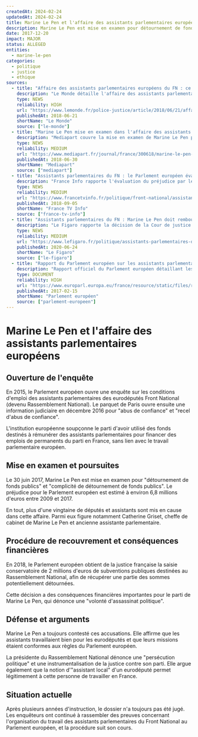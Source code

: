```yaml
---
createdAt: 2024-02-24
updatedAt: 2024-02-24
title: Marine Le Pen et l'affaire des assistants parlementaires européens
description: Marine Le Pen est mise en examen pour détournement de fonds publics dans l'affaire des assistants parlementaires du Front National au Parlement européen.
date: 2017-12-20
impact: MAJOR
status: ALLEGED
entities:
  - marine-le-pen
categories:
  - politique
  - justice
  - ethique
sources:
  - title: "Affaire des assistants parlementaires européens du FN : ce que l'on sait"
    description: "Le Monde détaille l'affaire des assistants parlementaires européens du Front National et les soupçons qui pèsent sur Marine Le Pen."
    type: NEWS
    reliability: HIGH
    url: "https://www.lemonde.fr/police-justice/article/2018/06/21/affaire-des-assistants-parlementaires-europeens-du-fn-ce-que-l-on-sait_5318939_1653578.html"
    publishedAt: 2018-06-21
    shortName: "Le Monde"
    source: ["le-monde"]
  - title: "Marine Le Pen mise en examen dans l'affaire des assistants parlementaires du FN"
    description: "Mediapart couvre la mise en examen de Marine Le Pen pour détournement de fonds publics dans l'affaire des assistants parlementaires européens."
    type: NEWS
    reliability: MEDIUM
    url: "https://www.mediapart.fr/journal/france/300618/marine-le-pen-mise-en-examen-dans-l-affaire-des-assistants-parlementaires-du-fn"
    publishedAt: 2018-06-30
    shortName: "Mediapart"
    source: ["mediapart"]
  - title: "Assistants parlementaires du FN : le Parlement européen évalue le préjudice à 6,8 millions d'euros"
    description: "France Info rapporte l'évaluation du préjudice par le Parlement européen dans l'affaire des assistants parlementaires du Front National."
    type: NEWS
    reliability: MEDIUM
    url: "https://www.francetvinfo.fr/politique/front-national/assistants-parlementaires-du-fn-le-parlement-europeen-evalue-le-prejudice-a-6-8-millions-d-euros_2969799.html"
    publishedAt: 2018-09-05
    shortName: "France TV Info"
    source: ["france-tv-info"]
  - title: "Assistants parlementaires du FN : Marine Le Pen doit rembourser 300 000 euros au Parlement européen"
    description: "Le Figaro rapporte la décision de la Cour de justice de l'Union européenne confirmant que Marine Le Pen doit rembourser près de 300 000 euros au Parlement européen."
    type: NEWS
    reliability: MEDIUM
    url: "https://www.lefigaro.fr/politique/assistants-parlementaires-du-fn-marine-le-pen-doit-rembourser-300-000-euros-au-parlement-europeen-20200624"
    publishedAt: 2020-06-24
    shortName: "Le Figaro"
    source: ["le-figaro"]
  - title: "Rapport du Parlement européen sur les assistants parlementaires du FN"
    description: "Rapport officiel du Parlement européen détaillant les irrégularités constatées dans l'emploi des assistants parlementaires du Front National."
    type: DOCUMENT
    reliability: HIGH
    url: "https://www.europarl.europa.eu/france/resource/static/files/rapport-olaf-assistants-fn.pdf"
    publishedAt: 2017-02-15
    shortName: "Parlement européen"
    source: ["parlement-europeen"]
---
```


# Marine Le Pen et l'affaire des assistants parlementaires européens

## Ouverture de l'enquête

En 2015, le Parlement européen ouvre une enquête sur les conditions d'emploi des assistants parlementaires des eurodéputés Front National (devenu Rassemblement National). Le parquet de Paris ouvre ensuite une information judiciaire en décembre 2016 pour "abus de confiance" et "recel d'abus de confiance".

L'institution européenne soupçonne le parti d'avoir utilisé des fonds destinés à rémunérer des assistants parlementaires pour financer des emplois de permanents du parti en France, sans lien avec le travail parlementaire européen.

## Mise en examen et poursuites

Le 30 juin 2017, Marine Le Pen est mise en examen pour "détournement de fonds publics" et "complicité de détournement de fonds publics". Le préjudice pour le Parlement européen est estimé à environ 6,8 millions d'euros entre 2009 et 2017.

En tout, plus d'une vingtaine de députés et assistants sont mis en cause dans cette affaire. Parmi eux figure notamment Catherine Griset, cheffe de cabinet de Marine Le Pen et ancienne assistante parlementaire.

## Procédure de recouvrement et conséquences financières

En 2018, le Parlement européen obtient de la justice française la saisie conservatoire de 2 millions d'euros de subventions publiques destinées au Rassemblement National, afin de récupérer une partie des sommes potentiellement détournées.

Cette décision a des conséquences financières importantes pour le parti de Marine Le Pen, qui dénonce une "volonté d'assassinat politique".

## Défense et arguments

Marine Le Pen a toujours contesté ces accusations. Elle affirme que les assistants travaillaient bien pour les eurodéputés et que leurs missions étaient conformes aux règles du Parlement européen.

La présidente du Rassemblement National dénonce une "persécution politique" et une instrumentalisation de la justice contre son parti. Elle argue également que la notion d'"assistant local" d'un eurodéputé permet légitimement à cette personne de travailler en France.

## Situation actuelle

Après plusieurs années d'instruction, le dossier n'a toujours pas été jugé. Les enquêteurs ont continué à rassembler des preuves concernant l'organisation du travail des assistants parlementaires du Front National au Parlement européen, et la procédure suit son cours. 
